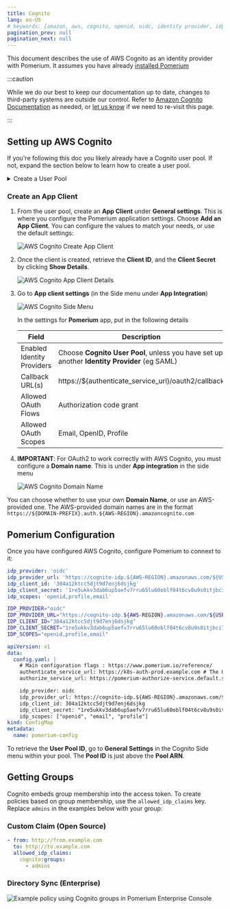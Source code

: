 ```yaml
---
title: Cognito
lang: en-US
# keywords: [amazon, aws, cognito, openid, oidc, identity provider, idp]pagination_prev: null
pagination_prev: null
pagination_next: null
---
```



This document describes the use of AWS Cognito as an identity provider with Pomerium. It assumes you have already [installed Pomerium](/docs/deploying/)

:::caution

While we do our best to keep our documentation up to date, changes to third-party systems are outside our control. Refer to [Amazon Cognito Documentation](https://docs.aws.amazon.com/cognito/index.html) as needed, or [let us know](https://github.com/pomerium/pomerium/issues/new?assignees=&labels=&template=bug_report.md) if we need to re-visit this page.

:::

## Setting up AWS Cognito

If you're following this doc you likely already have a Cognito user pool. If not, expand the section below to learn how to create a user pool.

<details>
<summary>Create a User Pool</summary>

1. Log in to the [AWS Console](https://console.aws.amazon.com) account. Go to **Services** on the top menu, and search for **Cognito**:

   ![AWS Cognito Services](./img/cognito/cognito-service.png)

1. Once you have selected **Cognito**, you will be presented with the option of **Manage User Pools** or **Manage Identity Pools**. Pick **Manage User Pools**:

   ![AWS Cognito User or Identity Pools](./img/cognito/cognito-pools.png)

1. The next page shows any User Pools you have already created, or the option to **Create a User Pool**:

   ![AWS Cognito Creating User Pool](./img/cognito/cognito-create-pool.png)

1. Give the pool a name, then choose to either **Review defaults** or **Step through settings**. It is up to you whether you choose to Review the defaults (and make some customization) or set up every setting individually.

   ![AWS Cognito Naming User Pool](./img/cognito/cognito-user-pool-name.png)

1. Assuming you selected **Review defaults**, you will see the following:

   ![AWS Cognito Pool Settings](./img/cognito/cognito-pool-settings.png)

   You can enable Multi-Factor Authentication (MFA), change your Password requirements, Tag the pool, among many other settings.

:::tip

If you need to make changes after creating your pool, be aware that some settings will recreate the pool rather than update the existing pool. This will also generate new **Client IDs** and **Client Secrets**. An example would be changing _How do you want your end users to sign in?_ in **Attributes** from **Username** to **Email address or phone number**.

:::

</details>

### Create an App Client

1. From the user pool, create an **App Client** under **General settings**. This is where you configure the Pomerium application settings. Choose **Add an App Client**. You can configure the values to match your needs, or use the default settings:

   ![AWS Cognito Create App Client](./img/cognito/cognito-app-client-create.png)

1. Once the client is created, retrieve the **Client ID**, and the **Client Secret** by clicking **Show Details**.

   ![AWS Cognito App Client Details](./img/cognito/cognito-app-client-details.png)

1. Go to **App client settings** (in the Side menu under **App Integration**)

   ![AWS Cognito Side Menu](./img/cognito/cognito-side-menu.png)

   In the settings for **Pomerium** app, put in the following details

   | **Field** | **Description** |
   | --- | --- |
   | Enabled Identity Providers | Choose **Cognito User Pool**, unless you have set up another **Identity Provider** (eg SAML) |
   | Callback URL(s) | https://${authenticate_service_url}/oauth2/callback |
   | Allowed OAuth Flows | Authorization code grant |
   | Allowed OAuth Scopes | Email, OpenID, Profile |

1. **IMPORTANT**: For OAuth2 to work correctly with AWS Cognito, you must configure a **Domain name**. This is under **App integration** in the side menu

   ![AWS Cognito Domain Name](./img/cognito/cognito-domain-name.png)

You can choose whether to use your own **Domain Name**, or use an AWS-provided one. The AWS-provided domain names are in the format `https://${DOMAIN-PREFIX}.auth.${AWS-REGION}.amazoncognito.com`

## Pomerium Configuration

Once you have configured AWS Cognito, configure Pomerium to connext to it:

<Tabs>
<TabItem value="config.yaml" label="config.yaml">

```yaml
idp_provider: 'oidc'
idp_provider_url: 'https://cognito-idp.${AWS-REGION}.amazonaws.com/${USER-POOL-ID}'
idp_client_id: '304a12ktcc5djt9d7enj6dsjkg'
idp_client_secret: '1re5ukkv3dab6up5aefv7rru65lu60oblf04t6cv8u9s0itjbci7'
idp_scopes: 'openid,profile,email'
```

</TabItem>
<TabItem value="Environment Variables" label="Environment Variables">

```bash
IDP_PROVIDER="oidc"
IDP_PROVIDER_URL="https://cognito-idp.${AWS-REGION}.amazonaws.com/${USER-POOL-ID}"
IDP_CLIENT_ID="304a12ktcc5djt9d7enj6dsjkg"
IDP_CLIENT_SECRET="1re5ukkv3dab6up5aefv7rru65lu60oblf04t6cv8u9s0itjbci7"
IDP_SCOPES="openid,profile,email"
```

</TabItem>
<TabItem value="Kubernetes ConfigMap" label="Kubernetes ConfigMap">

```yaml
apiVersion: v1
data:
  config.yaml: |
    # Main configuration flags : https://www.pomerium.io/reference/
    authenticate_service_url: https://k8s-auth-prod.example.com # The URL you have set up for the Pomerium Authentication service
    authorize_service_url: https://pomerium-authorize-service.default.svc.cluster.local

    idp_provider: oidc
    idp_provider_url: https://cognito-idp.${AWS-REGION}.amazonaws.com/${USER_POOL_ID}
    idp_client_id: 304a12ktcc5djt9d7enj6dsjkg
    idp_client_secret: "1re5ukkv3dab6up5aefv7rru65lu60oblf04t6cv8u9s0itjbci7"
    idp_scopes: ["openid", "email", "profile"]
kind: ConfigMap
metadata:
  name: pomerium-config
```

</TabItem>
</Tabs>

To retrieve the **User Pool ID**, go to **General Settings** in the Cognito Side menu within your pool. The **Pool ID** is just above the **Pool ARN**.

## Getting Groups

Cognito embeds group membership into the access token. To create policies based on group membership, use the `allowed_idp_claims` key. Replace `admins` in the examples below with your group:

<Tabs>
<TabItem value="Custom Claim (Open Source)" label="Custom Claim (Open Source)">

### Custom Claim (Open Source)

```yaml
- from: http://from.example.com
  to: http://to.example.com
  allowed_idp_claims:
    cognito:groups:
      - admins
```

</TabItem>
<TabItem value="Directory Sync (Enterprise)" label="Directory Sync (Enterprise)">

### Directory Sync (Enterprise)

![Example policy using Cognito groups in Pomerium Enterprise Console](./img/cognito/cognito-group-claim.png)

</TabItem>
</Tabs>
